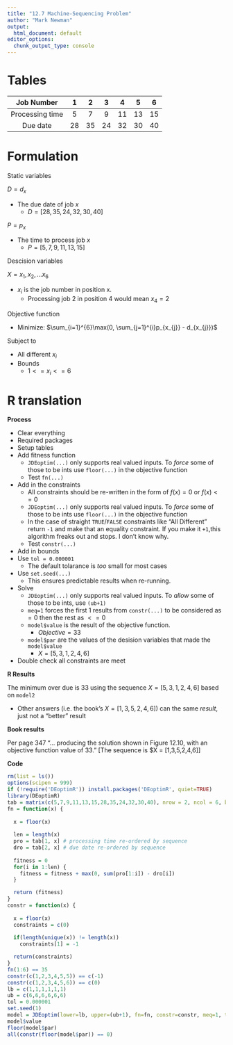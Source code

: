```yaml
---
title: "12.7 Machine-Sequencing Problem"
author: "Mark Newman"
output:
  html_document: default
editor_options: 
  chunk_output_type: console
---
```


# Tables

|Job Number | 1 | 2 | 3 | 4 | 5 | 6 |
|:--:|:--:|:--:|:--:|:--:|:--:|:--:|
| Processing time | 5 | 7 | 9 | 11 | 13 | 15 |
| Due date | 28 | 35 | 24 | 32 | 30 | 40 |

# Formulation

Static variables

$D = d_{x}$

* The due date of job $x$
    * $D = [28,35,24,32,30,40]$
    
$P = p_{x}$

* The time to process job $x$
    * $P = [5,7,9,11,13,15]$

Descision variables

$X = x_{1}, x_{2}, ... x_{6}$

* $x_{i}$ is the job number in position x.
    * Processing job 2 in position 4 would mean $x_{4} = 2$

Objective function

* Minimize: $\sum_{i=1}^{6}\max(0, \sum_{j=1}^{i}p_{x_{j}} - d_{x_{j}})$
  
Subject to

* All different $x_{i}$ 
* Bounds
     * $1 <= x_{i} <= 6$

# R translation

**Process**

* Clear everything
* Required packages
* Setup tables
* Add fitness function
    * `JDEoptim(...)` only supports real valued inputs. To _force_ some of those to be ints use `floor(...)` in the objective function
    * Test `fn(...)`
* Add in the constraints
    * All constraints should be re-written in the form of $f(x) = 0$ or $f(x) <= 0$
    * `JDEoptim(...)` only supports real valued inputs. To _force_ some of those to be ints use `floor(...)` in the objective function
    * In the case of straight `TRUE`/`FALSE` constraints like "All Different" return `-1` and make that an equality constraint. If you make it `+1`,this algorithm freaks out and stops. I don't know why.
    * Test `constr(...)`
* Add in bounds
* Use `tol = 0.000001`
    * The default tolarance is _too_ small for most cases
* Use `set.seed(...)`
    * This ensures predictable results when re-running.
* Solve
    * `JDEoptim(...)` only supports real valued inputs. To _allow_ some of those to be ints, use `(ub+1)`
    * `meq=1` forces the first $1$ results from `constr(...)` to be considered as $=0$ then the rest as $<=0$
    * `model$value` is the result of the objective function.
        * $Objective = 33$
    * `model$par` are the values of the desision variables that made the `model$value`
        * $X = [5,3,1,2,4,6]$
* Double check all constraints are meet

**R Results**

The minimum over due is $33$ using the sequence $X = [5,3,1,2,4,6]$ based on `model2`

* Other answers (i.e. the book's $X = [1,3,5,2,4,6]$) can the same _result_, just not a "better" result

**Book results**

Per page 347 "... producing the solution shown in Figure 12.10, with an objective function value of 33." [The sequence is $X = [1,3,5,2,4,6]]

**Code**
```r
rm(list = ls())
options(scipen = 999)
if (!require('DEoptimR')) install.packages('DEoptimR', quiet=TRUE)
library(DEoptimR)
tab = matrix(c(5,7,9,11,13,15,28,35,24,32,30,40), nrow = 2, ncol = 6, byrow = TRUE)
fn = function(x) {
  
  x = floor(x)
  
  len = length(x)
  pro = tab[1, x] # processing time re-ordered by sequence
  dro = tab[2, x] # due date re-ordered by sequence
  
  fitness = 0
  for(i in 1:len) {
    fitness = fitness + max(0, sum(pro[1:i]) - dro[i])
  }

  return (fitness)
}
constr = function(x) {
  
  x = floor(x)
  constraints = c(0)
  
  if(length(unique(x)) != length(x))
    constraints[1] = -1

  return(constraints)
}
fn(1:6) == 35
constr(c(1,2,3,4,5,5)) == c(-1)
constr(c(1,2,3,4,5,6)) == c(0)
lb = c(1,1,1,1,1,1)
ub = c(6,6,6,6,6,6)
tol = 0.000001
set.seed(1)
model = JDEoptim(lower=lb, upper=(ub+1), fn=fn, constr=constr, meq=1, tol=tol)
model$value
floor(model$par)
all(constr(floor(model$par)) == 0)
```

